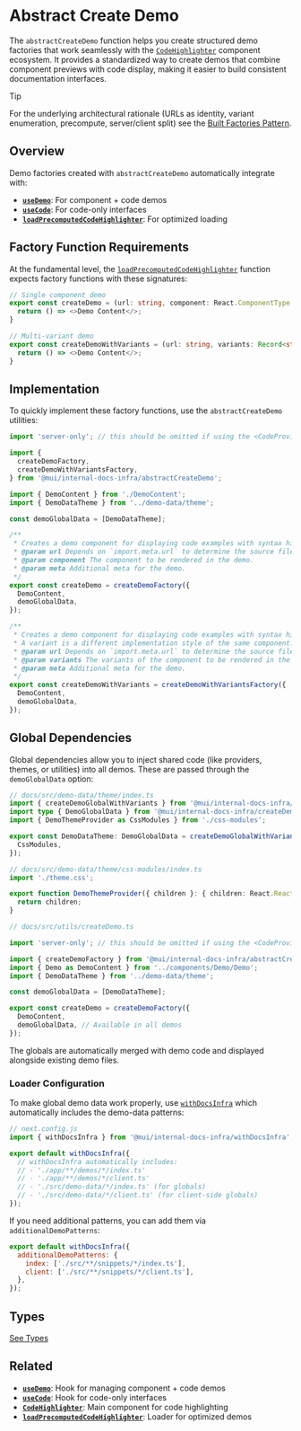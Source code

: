 # Abstract Create Demo

The `abstractCreateDemo` function helps you create structured demo factories that work seamlessly with the [`CodeHighlighter`](../../components/code-highlighter/page.mdx) component ecosystem. It provides a standardized way to create demos that combine component previews with code display, making it easier to build consistent documentation interfaces.

> [!TIP]
> For the underlying architectural rationale (URLs as identity, variant enumeration, precompute, server/client split) see the [Built Factories Pattern](../../patterns/built-factories/).

## Overview

Demo factories created with `abstractCreateDemo` automatically integrate with:

- **[`useDemo`](../../hooks/use-demo/page.mdx)**: For component + code demos
- **[`useCode`](../../hooks/use-code/page.mdx)**: For code-only interfaces
- **[`loadPrecomputedCodeHighlighter`](../load-precomputed-code-highlighter/page.mdx)**: For optimized loading

## Factory Function Requirements

At the fundamental level, the [`loadPrecomputedCodeHighlighter`](../load-precomputed-code-highlighter/page.mdx) function expects factory functions with these signatures:

```ts
// Single component demo
export const createDemo = (url: string, component: React.ComponentType, options?: any) => {
  return () => <>Demo Content</>;
}

// Multi-variant demo
export const createDemoWithVariants = (url: string, variants: Record<string, React.ComponentType>, options?: any) => {
  return () => <>Demo Content</>;
}
```

## Implementation

To quickly implement these factory functions, use the `abstractCreateDemo` utilities:

```ts
import 'server-only'; // this should be omitted if using the <CodeProvider> or the pages router

import {
  createDemoFactory,
  createDemoWithVariantsFactory,
} from '@mui/internal-docs-infra/abstractCreateDemo';

import { DemoContent } from './DemoContent';
import { DemoDataTheme } from '../demo-data/theme';

const demoGlobalData = [DemoDataTheme];

/**
 * Creates a demo component for displaying code examples with syntax highlighting.
 * @param url Depends on `import.meta.url` to determine the source file location.
 * @param component The component to be rendered in the demo.
 * @param meta Additional meta for the demo.
 */
export const createDemo = createDemoFactory({
  DemoContent,
  demoGlobalData,
});

/**
 * Creates a demo component for displaying code examples with syntax highlighting.
 * A variant is a different implementation style of the same component.
 * @param url Depends on `import.meta.url` to determine the source file location.
 * @param variants The variants of the component to be rendered in the demo.
 * @param meta Additional meta for the demo.
 */
export const createDemoWithVariants = createDemoWithVariantsFactory({
  DemoContent,
  demoGlobalData,
});
```

## Global Dependencies

Global dependencies allow you to inject shared code (like providers, themes, or utilities) into all demos. These are passed through the `demoGlobalData` option:

```ts
// docs/src/demo-data/theme/index.ts
import { createDemoGlobalWithVariants } from '@mui/internal-docs-infra/createDemoData';
import type { DemoGlobalData } from '@mui/internal-docs-infra/createDemoData/types';
import { DemoThemeProvider as CssModules } from './css-modules';

export const DemoDataTheme: DemoGlobalData = createDemoGlobalWithVariants(import.meta.url, {
  CssModules,
});
```

```ts
// docs/src/demo-data/theme/css-modules/index.ts
import './theme.css';

export function DemoThemeProvider({ children }: { children: React.ReactNode }) {
  return children;
}
```

```ts
// docs/src/utils/createDemo.ts

import 'server-only'; // this should be omitted if using the <CodeProvider> or the pages router

import { createDemoFactory } from '@mui/internal-docs-infra/abstractCreateDemo';
import { Demo as DemoContent } from '../components/Demo/Demo';
import { DemoDataTheme } from '../demo-data/theme';

const demoGlobalData = [DemoDataTheme];

export const createDemo = createDemoFactory({
  DemoContent,
  demoGlobalData, // Available in all demos
});
```

The globals are automatically merged with demo code and displayed alongside existing demo files.

### Loader Configuration

To make global demo data work properly, use [`withDocsInfra`](../with-docs-infra/page.mdx) which automatically includes the demo-data patterns:

```js
// next.config.js
import { withDocsInfra } from '@mui/internal-docs-infra/withDocsInfra';

export default withDocsInfra({
  // withDocsInfra automatically includes:
  // - './app/**/demos/*/index.ts'
  // - './app/**/demos/*/client.ts'
  // - './src/demo-data/*/index.ts' (for globals)
  // - './src/demo-data/*/client.ts' (for client-side globals)
});
```

If you need additional patterns, you can add them via `additionalDemoPatterns`:

```js
export default withDocsInfra({
  additionalDemoPatterns: {
    index: ['./src/**/snippets/*/index.ts'],
    client: ['./src/**/snippets/*/client.ts'],
  },
});
```

## Types


<TypesAbstractCreateDemo />

[See Types](./types.md#abstractCreateDemo)

## Related

- **[`useDemo`](../../hooks/use-demo/page.mdx)**: Hook for managing component + code demos
- **[`useCode`](../../hooks/use-code/page.mdx)**: Hook for code-only interfaces
- **[`CodeHighlighter`](../../components/code-highlighter/page.mdx)**: Main component for code highlighting
- **[`loadPrecomputedCodeHighlighter`](../load-precomputed-code-highlighter/page.mdx)**: Loader for optimized demos
